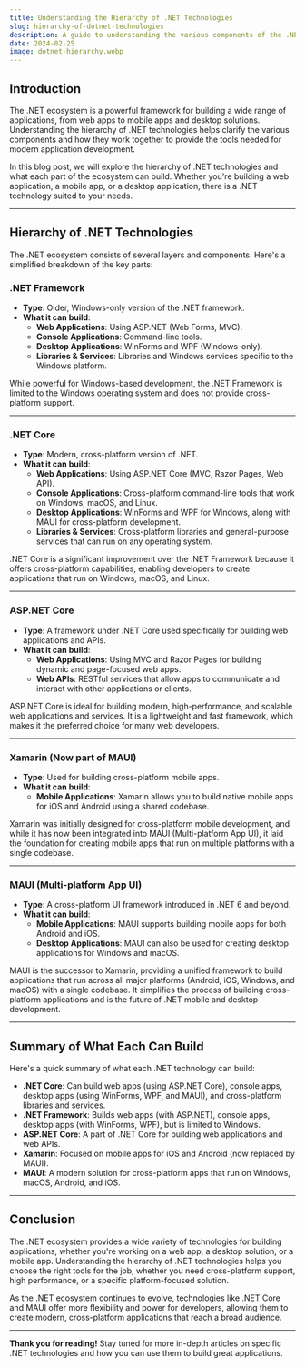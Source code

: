 ```yaml
---
title: Understanding the Hierarchy of .NET Technologies
slug: hierarchy-of-dotnet-technologies
description: A guide to understanding the various components of the .NET ecosystem and what each part can build.
date: 2024-02-25
image: dotnet-hierarchy.webp
---
```



## Introduction

The .NET ecosystem is a powerful framework for building a wide range of applications, from web apps to mobile apps and desktop solutions. Understanding the hierarchy of .NET technologies helps clarify the various components and how they work together to provide the tools needed for modern application development.

In this blog post, we will explore the hierarchy of .NET technologies and what each part of the ecosystem can build. Whether you're building a web application, a mobile app, or a desktop application, there is a .NET technology suited to your needs.

---

## Hierarchy of .NET Technologies

The .NET ecosystem consists of several layers and components. Here's a simplified breakdown of the key parts:

### .NET Framework
- **Type**: Older, Windows-only version of the .NET framework.
- **What it can build**:
  - **Web Applications**: Using ASP.NET (Web Forms, MVC).
  - **Console Applications**: Command-line tools.
  - **Desktop Applications**: WinForms and WPF (Windows-only).
  - **Libraries & Services**: Libraries and Windows services specific to the Windows platform.

While powerful for Windows-based development, the .NET Framework is limited to the Windows operating system and does not provide cross-platform support.

---

### .NET Core
- **Type**: Modern, cross-platform version of .NET.
- **What it can build**:
  - **Web Applications**: Using ASP.NET Core (MVC, Razor Pages, Web API).
  - **Console Applications**: Cross-platform command-line tools that work on Windows, macOS, and Linux.
  - **Desktop Applications**: WinForms and WPF for Windows, along with MAUI for cross-platform development.
  - **Libraries & Services**: Cross-platform libraries and general-purpose services that can run on any operating system.

.NET Core is a significant improvement over the .NET Framework because it offers cross-platform capabilities, enabling developers to create applications that run on Windows, macOS, and Linux.

---

### ASP.NET Core
- **Type**: A framework under .NET Core used specifically for building web applications and APIs.
- **What it can build**:
  - **Web Applications**: Using MVC and Razor Pages for building dynamic and page-focused web apps.
  - **Web APIs**: RESTful services that allow apps to communicate and interact with other applications or clients.

ASP.NET Core is ideal for building modern, high-performance, and scalable web applications and services. It is a lightweight and fast framework, which makes it the preferred choice for many web developers.

---

### Xamarin (Now part of MAUI)
- **Type**: Used for building cross-platform mobile apps.
- **What it can build**:
  - **Mobile Applications**: Xamarin allows you to build native mobile apps for iOS and Android using a shared codebase.

Xamarin was initially designed for cross-platform mobile development, and while it has now been integrated into MAUI (Multi-platform App UI), it laid the foundation for creating mobile apps that run on multiple platforms with a single codebase.

---

### MAUI (Multi-platform App UI)
- **Type**: A cross-platform UI framework introduced in .NET 6 and beyond.
- **What it can build**:
  - **Mobile Applications**: MAUI supports building mobile apps for both Android and iOS.
  - **Desktop Applications**: MAUI can also be used for creating desktop applications for Windows and macOS.

MAUI is the successor to Xamarin, providing a unified framework to build applications that run across all major platforms (Android, iOS, Windows, and macOS) with a single codebase. It simplifies the process of building cross-platform applications and is the future of .NET mobile and desktop development.

---

## Summary of What Each Can Build

Here's a quick summary of what each .NET technology can build:

- **.NET Core**: Can build web apps (using ASP.NET Core), console apps, desktop apps (using WinForms, WPF, and MAUI), and cross-platform libraries and services.
- **.NET Framework**: Builds web apps (with ASP.NET), console apps, desktop apps (with WinForms, WPF), but is limited to Windows.
- **ASP.NET Core**: A part of .NET Core for building web applications and web APIs.
- **Xamarin**: Focused on mobile apps for iOS and Android (now replaced by MAUI).
- **MAUI**: A modern solution for cross-platform apps that run on Windows, macOS, Android, and iOS.

---

## Conclusion

The .NET ecosystem provides a wide variety of technologies for building applications, whether you're working on a web app, a desktop solution, or a mobile app. Understanding the hierarchy of .NET technologies helps you choose the right tools for the job, whether you need cross-platform support, high performance, or a specific platform-focused solution.

As the .NET ecosystem continues to evolve, technologies like .NET Core and MAUI offer more flexibility and power for developers, allowing them to create modern, cross-platform applications that reach a broad audience.

---

**Thank you for reading!** Stay tuned for more in-depth articles on specific .NET technologies and how you can use them to build great applications.

<FixTheImageURL src='dotnet-technologies.png' slug='hierarchy-of-dotnet-technologies' />
